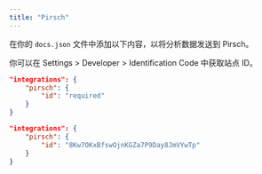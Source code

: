 ```yaml
---
title: "Pirsch"
---
```


在你的 `docs.json` 文件中添加以下内容，以将分析数据发送到 Pirsch。

你可以在 Settings > Developer > Identification Code 中获取站点 ID。

<CodeGroup>

```json Analytics options in docs.json
"integrations": {
    "pirsch": {
        "id": "required"
    }
}
```

```json Example
"integrations": {
    "pirsch": {
        "id": "8Kw7OKxBfswOjnKGZa7P9Day8JmVYwTp"
    }
}
```

</CodeGroup>